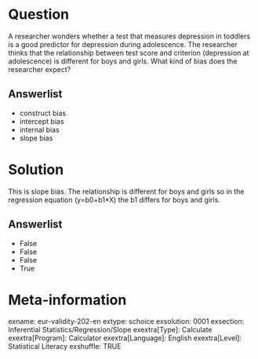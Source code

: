 Question
========
A researcher wonders whether a test that measures depression in toddlers is a good predictor for depression during adolescence. The researcher thinks that the relationship between test score and criterion (depression at adolescence) is different for boys and girls. What kind of bias does the researcher expect?

Answerlist
----------
* construct bias
* intercept bias
* internal bias
* slope bias


Solution
========
This is slope bias. The relationship is different for boys and girls so in the regression equation (y=b0+b1*X) the b1 differs for boys and girls.

Answerlist
----------
* False
* False
* False
* True


Meta-information
================
exname: eur-validity-202-en
extype: schoice
exsolution: 0001
exsection: Inferential Statistics/Regression/Slope
exextra[Type]: Calculate
exextra[Program]: Calculator
exextra[Language]: English
exextra[Level]: Statistical Literacy
exshuffle: TRUE